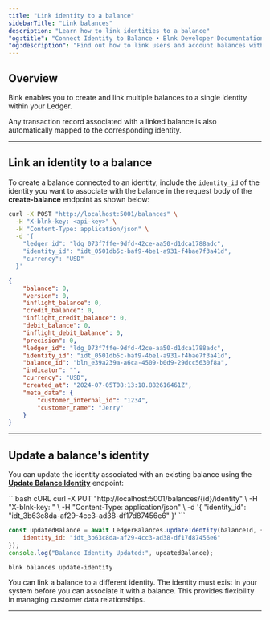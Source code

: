 ```yaml
---
title: "Link identity to a balance"
sidebarTitle: "Link balances"
description: "Learn how to link identities to a balance"
"og:title": "Connect Identity to Balance • Blnk Developer Documentation"
"og:description": "Find out how to link users and account balances within Blnk to enhance data accuracy and traceability"
---
```



## Overview

Blnk enables you to create and link multiple balances to a single identity within your Ledger. 

Any transaction record associated with a linked balance is also automatically mapped to the corresponding identity.

---

## Link an identity to a balance

To create a balance connected to an identity, include the `identity_id` of the identity you want to associate with the balance in the request body of the **create-balance** endpoint as shown below:

```bash cURL
curl -X POST "http://localhost:5001/balances" \
  -H "X-blnk-key: <api-key>" \
  -H "Content-Type: application/json" \
  -d '{
    "ledger_id": "ldg_073f7ffe-9dfd-42ce-aa50-d1dca1788adc",
    "identity_id": "idt_0501db5c-baf9-4be1-a931-f4bae7f3a41d",
    "currency": "USD"
  }'
```

```json Response {11}
{
    "balance": 0,
    "version": 0,
    "inflight_balance": 0,
    "credit_balance": 0,
    "inflight_credit_balance": 0,
    "debit_balance": 0,
    "inflight_debit_balance": 0,
    "precision": 0,
    "ledger_id": "ldg_073f7ffe-9dfd-42ce-aa50-d1dca1788adc",
    "identity_id": "idt_0501db5c-baf9-4be1-a931-f4bae7f3a41d",
    "balance_id": "bln_e39a239a-a6ca-4509-b0d9-29dcc5630f8a",
    "indicator": "",
    "currency": "USD",
    "created_at": "2024-07-05T08:13:18.882616461Z",
    "meta_data": {
        "customer_internal_id": "1234",
        "customer_name": "Jerry"
    }
}
```

---

## Update a balance's identity

You can update the identity associated with an existing balance using the [**Update Balance Identity**](/reference/update-balance-identity) endpoint:

<CodeGroup>
```bash cURL
curl -X PUT "http://localhost:5001/balances/{id}/identity" \
  -H "X-blnk-key: <api-key>" \
  -H "Content-Type: application/json" \
  -d '{
    "identity_id": "idt_3b63c8da-af29-4cc3-ad38-df17d87456e6"
  }'
```

```javascript TypeScript
const updatedBalance = await LedgerBalances.updateIdentity(balanceId, {
    identity_id: "idt_3b63c8da-af29-4cc3-ad38-df17d87456e6"
});
console.log("Balance Identity Updated:", updatedBalance);
```

```bash Blnk CLI
blnk balances update-identity
```
</CodeGroup>

<Tip>
You can link a balance to a different identity. The identity must exist in your system before you can associate it with a balance. This provides flexibility in managing customer data relationships.
</Tip>

---

<NeedHelp />